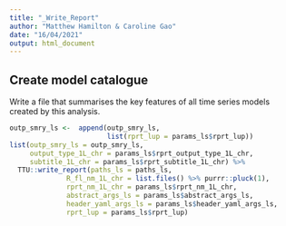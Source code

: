 ```yaml
---
title: "_Write_Report"
author: "Matthew Hamilton & Caroline Gao"
date: "16/04/2021"
output: html_document
---
```


## Create model catalogue
Write a file that summarises the key features of all time series models created by this analysis.

```r
outp_smry_ls <-  append(outp_smry_ls, 
                        list(rprt_lup = params_ls$rprt_lup))
list(outp_smry_ls = outp_smry_ls,
     output_type_1L_chr = params_ls$rprt_output_type_1L_chr,
     subtitle_1L_chr = params_ls$rprt_subtitle_1L_chr) %>%
  TTU::write_report(paths_ls = paths_ls,
              R_fl_nm_1L_chr = list.files() %>% purrr::pluck(1),
              rprt_nm_1L_chr = params_ls$rprt_nm_1L_chr,
              abstract_args_ls = params_ls$abstract_args_ls,
              header_yaml_args_ls = params_ls$header_yaml_args_ls,
              rprt_lup = params_ls$rprt_lup)
```
